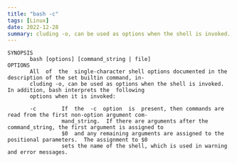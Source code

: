 ```yaml
---
title: "bash -c"
tags: [Linux]
date: 2022-12-28
summary: cluding -o, can be used as options when the shell is invoked.
---
```


```man
SYNOPSIS
       bash [options] [command_string | file]
OPTIONS
       All  of  the  single-character shell options documented in the description of the set builtin command, in‐
       cluding -o, can be used as options when the shell is invoked.  In addition, bash interprets the  following
       options when it is invoked:

       -c        If  the  -c  option  is  present, then commands are read from the first non-option argument com‐
                 mand_string.  If there are arguments after the command_string, the first argument is assigned to
                 $0  and any remaining arguments are assigned to the positional parameters.  The assignment to $0
                 sets the name of the shell, which is used in warning and error messages.

```